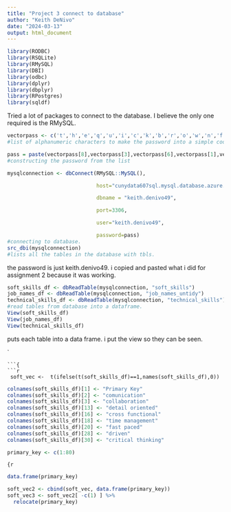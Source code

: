 ---
title: "Project 3 connect to database"
author: "Keith DeNivo"
date: "2024-03-13"
output: html_document
---
```{r packages}
library(RODBC)
library(RSQLite)
library(RMySQL)
library(DBI)
library(odbc)
library(dplyr)
library(dbplyr)
library(RPostgres)
library(sqldf)
```
Tried a lot of packages to connect to the database. I believe the only one required is the RMySQL. 

``` {r connection_to_db}

vectorpass <- c('t','h','e','q','u','i','c','k','b','r','o','w','n','f','o','x','j','u','m','p','o','v','e','r','l','a','z','y','d','o','g','0','1','2','3','4','5','6','7','8','9',".")
#list of alphanumeric characters to make the password into a simple code.

pass = paste(vectorpass[8],vectorpass[3],vectorpass[6],vectorpass[1],vectorpass[2],vectorpass[42],vectorpass[29],vectorpass[3],vectorpass[13],vectorpass[6],vectorpass[22],vectorpass[11],vectorpass[36],vectorpass[41],sep="")
#constructing the password from the list

mysqlconnection <- dbConnect(RMySQL::MySQL(),

                             host="cunydata607sql.mysql.database.azure.com",

                             dbname = "keith.denivo49",

                             port=3306,

                             user="keith.denivo49",

                             password=pass)
#connecting to database.
src_dbi(mysqlconnection)
#lists all the tables in the database with tbls.

```
the password is just keith.denivo49.  i copied and pasted what i did for assignment 2 because it was working.

```{r dataframe }

soft_skills_df <- dbReadTable(mysqlconnection, "soft_skills")
job_names_df <- dbReadTable(mysqlconnection, "job_names_untidy")
technical_skills_df <- dbReadTable(mysqlconnection, "technical_skills")
#read tables from database into a dataframe.
View(soft_skills_df)
View(job_names_df)
View(technical_skills_df)

```
puts each table into a data frame. i put the view so they can be seen.

`
```
```{
```{r}
 soft_vec <-  t(ifelse(t(soft_skills_df)==1,names(soft_skills_df),0))
```

```{r}
colnames(soft_skills_df)[1] <- "Primary Key" 
colnames(soft_skills_df)[2] <- "comunication" 
colnames(soft_skills_df)[3] <- "collaboration" 
colnames(soft_skills_df)[13] <- "detail oriented" 
colnames(soft_skills_df)[16] <- "cross functional" 
colnames(soft_skills_df)[18] <- "time management" 
colnames(soft_skills_df)[20] <- "fast paced" 
colnames(soft_skills_df)[28] <- "driven" 
colnames(soft_skills_df)[30] <- "critical thinking" 

```

```{r}
primary_key <- c(1:80)
```
```{r
```
```{r}
data.frame(primary_key)
```

```{r}
soft_vec2 <- cbind(soft_vec, data.frame(primary_key)) 
soft_vec3 <- soft_vec2[ -c(1) ] %>%
  relocate(primary_key)

```


